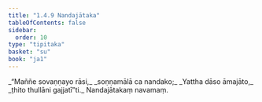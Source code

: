 ```yaml
---
title: "1.4.9 Nandajātaka"
tableOfContents: false
sidebar:
  order: 10
type: "tipitaka"
basket: "su"
book: "ja1"
---
```



<DynamicBreadcrumb />

<Division number="39" book="ja1" bookNo="22" page="10">

<Paragraph number="84" type="verses" book="ja1">
_“Maññe sovaṇṇayo rāsi,_  
_soṇṇamālā ca nandako;_  
_Yattha dāso āmajāto,_  
_ṭhito thullāni gajjatī”ti._  


</Paragraph>
</Division>

<Paragraph number="85" type="center" book="ja1">
Nandajātakaṃ navamaṃ.
</Paragraph>